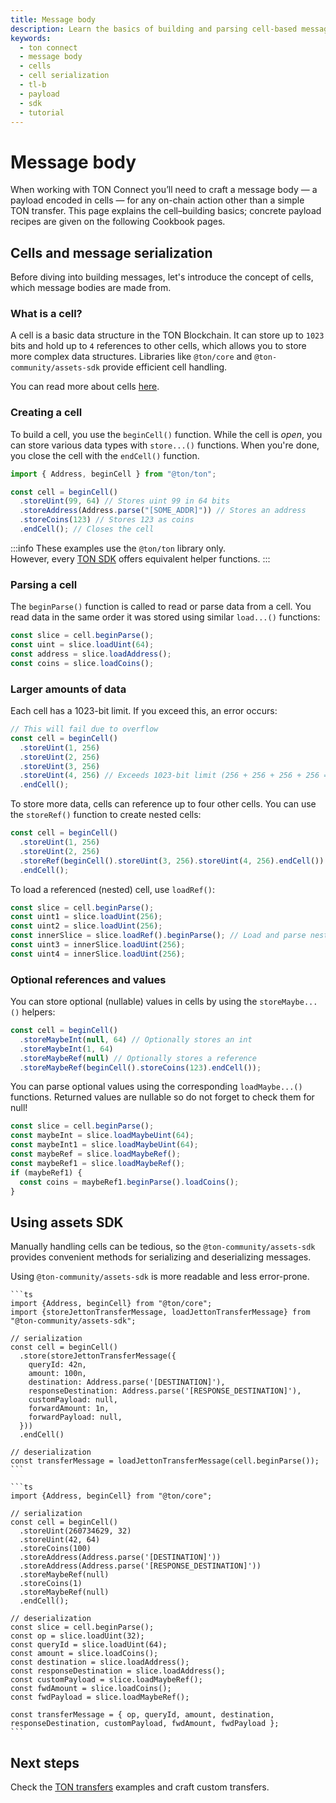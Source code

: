 ```yaml
---
title: Message body
description: Learn the basics of building and parsing cell-based message bodies for TON Connect — the foundation for every custom payload beyond a plain TON transfer.
keywords:
  - ton connect
  - message body
  - cells
  - cell serialization
  - tl-b
  - payload
  - sdk
  - tutorial
---
```



# Message body

When working with TON Connect you’ll need to craft a message body — a payload encoded in cells — for any on-chain action other than a simple TON transfer. This page explains the cell–building basics; concrete payload recipes are given on the following Cookbook pages.

## Cells and message serialization

Before diving into building messages, let's introduce the concept of cells, which message bodies are made from.

### What is a cell?

A cell is a basic data structure in the TON Blockchain. It can store up to `1023` bits and hold up to `4` references to other cells, which allows you to store more complex data structures.
Libraries like `@ton/core` and `@ton-community/assets-sdk` provide efficient cell handling.

You can read more about cells [here](/v3/documentation/data-formats/cells/overview).

### Creating a cell

To build a cell, you use the `beginCell()` function. While the cell is _open_, you can store various data types with `store...()` functions.
When you're done, you close the cell with the `endCell()` function.

```ts
import { Address, beginCell } from "@ton/ton";

const cell = beginCell()
  .storeUint(99, 64) // Stores uint 99 in 64 bits
  .storeAddress(Address.parse("[SOME_ADDR]")) // Stores an address
  .storeCoins(123) // Stores 123 as coins
  .endCell(); // Closes the cell
```

:::info
These examples use the `@ton/ton` library only. <br/>
However, every [TON SDK](/v3/guidelines/dapps/apis-sdks/sdk) offers equivalent helper functions.
:::

### Parsing a cell

The `beginParse()` function is called to read or parse data from a cell. You read data in the same order it was stored using similar `load...()` functions:

```ts
const slice = cell.beginParse();
const uint = slice.loadUint(64);
const address = slice.loadAddress();
const coins = slice.loadCoins();
```

### Larger amounts of data

Each cell has a 1023-bit limit. If you exceed this, an error occurs:

```ts
// This will fail due to overflow
const cell = beginCell()
  .storeUint(1, 256)
  .storeUint(2, 256)
  .storeUint(3, 256)
  .storeUint(4, 256) // Exceeds 1023-bit limit (256 + 256 + 256 + 256 = 1024)
  .endCell();
```

To store more data, cells can reference up to four other cells. You can use the `storeRef()` function to create nested cells:

```ts
const cell = beginCell()
  .storeUint(1, 256)
  .storeUint(2, 256)
  .storeRef(beginCell().storeUint(3, 256).storeUint(4, 256).endCell())
  .endCell();
```

To load a referenced (nested) cell, use `loadRef()`:

```ts
const slice = cell.beginParse();
const uint1 = slice.loadUint(256);
const uint2 = slice.loadUint(256);
const innerSlice = slice.loadRef().beginParse(); // Load and parse nested cell
const uint3 = innerSlice.loadUint(256);
const uint4 = innerSlice.loadUint(256);
```

### Optional references and values

You can store optional (nullable) values in cells by using the `storeMaybe...()` helpers:

```ts
const cell = beginCell()
  .storeMaybeInt(null, 64) // Optionally stores an int
  .storeMaybeInt(1, 64)
  .storeMaybeRef(null) // Optionally stores a reference
  .storeMaybeRef(beginCell().storeCoins(123).endCell());
```

You can parse optional values using the corresponding `loadMaybe...()` functions. Returned values are nullable so do not forget to check them for null!

```ts
const slice = cell.beginParse();
const maybeInt = slice.loadMaybeUint(64);
const maybeInt1 = slice.loadMaybeUint(64);
const maybeRef = slice.loadMaybeRef();
const maybeRef1 = slice.loadMaybeRef();
if (maybeRef1) {
  const coins = maybeRef1.beginParse().loadCoins();
}
```

## Using assets SDK

Manually handling cells can be tedious, so the `@ton-community/assets-sdk` provides convenient methods for serializing and deserializing messages.

Using `@ton-community/assets-sdk` is more readable and less error-prone.

<Tabs groupId="Serialization/Deserialization">
  <TabItem value="@ton-community/assets-sdk" label="@ton-community/assets-sdk">

    ```ts
    import {Address, beginCell} from "@ton/core";
    import {storeJettonTransferMessage, loadJettonTransferMessage} from "@ton-community/assets-sdk";

    // serialization
    const cell = beginCell()
      .store(storeJettonTransferMessage({
        queryId: 42n,
        amount: 100n,
        destination: Address.parse('[DESTINATION]'),
        responseDestination: Address.parse('[RESPONSE_DESTINATION]'),
        customPayload: null,
        forwardAmount: 1n,
        forwardPayload: null,
      }))
      .endCell()

    // deserialization
    const transferMessage = loadJettonTransferMessage(cell.beginParse());
    ```

  </TabItem>

  <TabItem value="@ton/ton" label="@ton/ton">

    ```ts
    import {Address, beginCell} from "@ton/core";

    // serialization
    const cell = beginCell()
      .storeUint(260734629, 32)
      .storeUint(42, 64)
      .storeCoins(100)
      .storeAddress(Address.parse('[DESTINATION]'))
      .storeAddress(Address.parse('[RESPONSE_DESTINATION]'))
      .storeMaybeRef(null)
      .storeCoins(1)
      .storeMaybeRef(null)
      .endCell();

    // deserialization
    const slice = cell.beginParse();
    const op = slice.loadUint(32);
    const queryId = slice.loadUint(64);
    const amount = slice.loadCoins();
    const destination = slice.loadAddress();
    const responseDestination = slice.loadAddress();
    const customPayload = slice.loadMaybeRef();
    const fwdAmount = slice.loadCoins();
    const fwdPayload = slice.loadMaybeRef();

    const transferMessage = { op, queryId, amount, destination, responseDestination, customPayload, fwdAmount, fwdPayload };
    ```

  </TabItem>
</Tabs>

## Next steps

Check the [TON transfers](/v3/guidelines/ton-connect/cookbook/ton-transfer) examples and craft custom transfers.

<Feedback />
